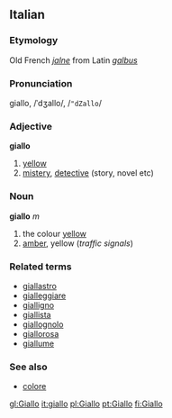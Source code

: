 ==Italian==
===Etymology===
Old French ''[[jalne]]'' from Latin ''[[galbus]]''
===Pronunciation===
giallo, /ˈdʒallo/, /<tt>"dZallo</tt>/
===Adjective===
'''giallo'''

# [[yellow]]
# [[mistery]], [[detective]] (story, novel etc)

===Noun===
'''giallo''' ''m''

# the colour [[yellow]]
# [[amber]], yellow (''traffic signals'')

===Related terms===
*[[giallastro]]
*[[gialleggiare]]
*[[gialligno]]
*[[giallista]]
*[[giallognolo]]
*[[giallorosa]]
*[[giallume]]

===See also===
*[[colore]]

[[gl:Giallo]]
[[it:giallo]]
[[pl:Giallo]]
[[pt:Giallo]]
[[fi:Giallo]]